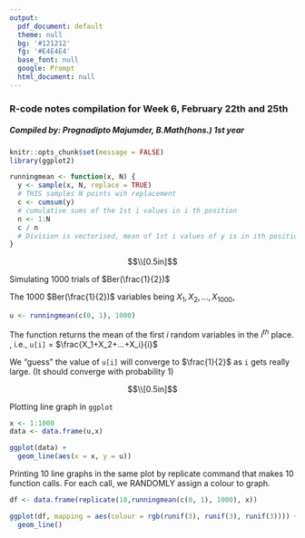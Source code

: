 ```yaml
---
output:
  pdf_document: default
  theme: null
  bg: '#121212'
  fg: '#E4E4E4'
  base_font: null
  google: Prompt
  html_document: null
---
```


### R-code notes compilation for  Week 6, February 22th and 25th

##### Compiled by: Prognadipto Majumder, B.Math(hons.) 1st year

```r
knitr::opts_chunk$set(message = FALSE)
library(ggplot2)
```



```r
runningmean <- function(x, N) {
  y <- sample(x, N, replace = TRUE)
  # THIS samples N points wih replacement
  c <- cumsum(y)
  # cumulative sums of the 1st i values in i th position
  n <- 1:N
  c / n
  # Division is vectorised, mean of 1st i values of y is in ith position
}
```

$$\\[0.5in]$$

Simulating $1000$ trials of $Ber(\frac{1}{2})$

The $1000$ $Ber(\frac{1}{2})$ variables being $X_1,X_2, \ldots ,X_{1000}$,

```r
u <- runningmean(c(0, 1), 1000)
```

The function returns the mean of the first $i$ random variables in the $i^{th}$ place.
, i.e., ```u[i]``` = $\frac{X_1+X_2+...+X_i}{i}$

We "guess" the value of ```u[i]``` will converge to $\frac{1}{2}$ as
```i``` gets really large. (It should converge with probability $1$)

$$\\[0.5in]$$

Plotting line graph in ```ggplot```


```r
x <- 1:1000
data <- data.frame(u,x)

ggplot(data) +
  geom_line(aes(x = x, y = u))
```

Printing 10 line graphs in the same plot by replicate command that makes 10 function calls. For each call, we RANDOMLY assign a colour to graph.

```r
df <- data.frame(replicate(10,runningmean(c(0, 1), 1000), x))

ggplot(df, mapping = aes(colour = rgb(runif(3), runif(3), runif(3)))) +
  geom_line()
```
